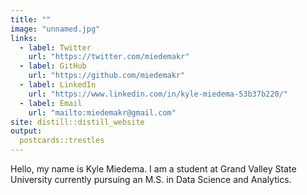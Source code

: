 ```yaml
---
title: ""
image: "unnamed.jpg"
links:
  - label: Twitter
    url: "https://twitter.com/miedemakr"
  - label: GitHub
    url: "https://github.com/miedemakr"
  - label: LinkedIn
    url: "https://www.linkedin.com/in/kyle-miedema-53b37b220/"
  - label: Email
    url: "mailto:miedemakr@gmail.com"
site: distill::distill_website
output:
  postcards::trestles
---
```


Hello, my name is Kyle Miedema. I am a student at Grand Valley State University
currently pursuing an M.S. in Data Science and Analytics.
